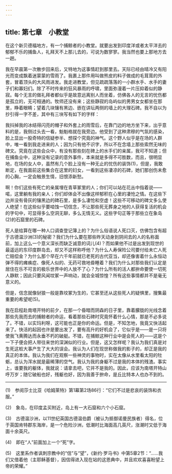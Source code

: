 ```yaml
---
---
---
```

title: 第七章　小教堂
---






在这个新贝德福地方，有一个捕鲸者的小教堂。就要出发到印度洋或者太平洋去的郁郁不乐的捕鱼人，礼拜天不上那儿去的，可说为数寥寥。我当然也要上那地方去一趟。

我在早晨第一次散步回来后，又特地为这事情赶到那里去。天际已经由晴冷又有阳光而变成飘着迷蒙蒙的雪雨了。我裹上那件用叫做熊皮的料子做成的毛茸茸的外套，冒着顶头的大风雨进发。我走进教堂，但见疏疏落落的一小群水手、水手的妻子们和寡妇们。除了不时传来的狂风暴雨的呼啸，里面弥漫着一片压抑着似的静寂。每个无言的做礼拜者都似乎是故意远离别人而坐着，仿佛各人的无言的忧伤都是孤立的，无可相通的。牧师还没有来；这些静寂的岛屿似的男男女女都坐在那里，睁着眼睛；望着几块镶有黑边、嵌在讲坛两侧的墙上的大理石碑。我不自以为抄引得一字不差，其中有三块写有如下的字样：



我抖掉我的冰结得闪亮的帽子和外套上的雨雪后，在靠门边的地方坐下来，出乎意料的是，我侧过头去一看，魁魁格就在我旁边。他受到了这种肃穆的气氛的感染，脸上显出一股奇特的信疑参半、想探个究竟的神气。这个野人似乎是在场的人群中，唯一看到我走进来的人；因为只有他不识字，所以不在念墙上那些索然无味的碑文。究竟在这些会众中，有没有那些刻在碑上的水手们的亲属，我可不知道；但在捕鱼业中，这种没有记录的意外事件，本来就是多得不可胜数，而且，很明显地，在场的女人中，虽然有几个脸上没有一种无止的忧伤的装饰(1)，但是，我敢断定，在我面前这些集合在这里的妇女，一看到这些凄凉的石碑，她们那创伤未愈的心胸，一定会触景生情，旧恨添新愁。

啊！你们这些有死亡的亲属埋在青草冢里的人；你们可以站在花丛中指着说——喏，这里躺有我的亲人；你们却体会不出像这样郁积在心里的凄怆之情。在这些下边并没有骨灰的镶黑边的碑石里，是多么凄怆和空虚！这些不可移动的碑文多么使人绝望！在这些似乎要啮蚀一切信念，不让那些死无葬身之地的人获得复活的机会的字句中，可显得多么空洞无聊，多么无情无义。这些字句正等于那些立在象岛(2)的石窟里的石碑。

死人是给算在哪一种人口调查登记簿上的？为什么俗语说人死口灭，仿佛包含有超于古德温沙洲(3)的秘密？我们为什么要在那些昨天动身到阴间去的人的名称面前，加上这么一个意义深长而缺乏诚意的词儿(4)？而如果他不过是出发到现世的最遥远的东印度群岛去，却又不这样称呼他？为什么人寿保险公司要付给未亡人死亡赔偿金？为什么那个早在六千年前就已老死的古代亚当，却还像害着什么永恒动弹不得的瘫痪症、像死人似的、无药可救地昏睡着？我们为什么对那些我们认定是居住在乐不可言的极乐世界中的人放不了心？为什么所有的活人都拚命要使一切死人静默；因此只要风闻坟冢一声响动，就会全城惊惶？所有这些事情都并不是毫无意义的。

但是，信念就像豺狼一般是靠坟冢为生的，它甚至还从这些死人的疑惧里，搜集最重要的希望呢(5)。

我在启程赴南塔开特的前夕，在那一个昏暗而阴森的日子里，靠着朦胧的光线念着那些先我而去的捕鲸者的命运，看着那些石碑时究竟怀着什么心情，那是不必多说了。不错，以实玛利呀，这可能也正是你的命运。但是，不知怎地，我竟又快活起来了。快活的起因也许是要出发了，要有高升的好机会了，它似乎是——是一只将使我飞黄腾达而永垂不朽的破艇。不错，在捕鲸这种行业中是会死人的——这是个一下子便会把人带往来世的深渊似的行业。但是，这又怎样呢？我认为我们真是对生死这桩大事产生了大大的误会。我认为人们在现世称做我的影子的，却正是我的真正的本体。我认为我们在观察一些神灵的事物时，实在太像从水里看太阳的牡蛎，总认为浑水就是最稀薄的空气。我认为我的身躯不过是我的本体的残渣。事实上，谁要我的躯体，我就说：请拿去吧，它并不是我的。因此，应该为南塔开特山呼万岁；随它破船也好，残躯也好，因为我善于拚命，是丘比特本人也办不到的。





* * *



(1)　参阅莎士比亚《哈姆莱特》第1幕第2场86行：“它们不过是悲哀的装饰和衣服。”

(2)　象岛，在印度孟买附近，岛上有一大石窟和六个小石窟。

(3)　古德温沙洲，以11世纪英国古德温伯爵（被认为抵御诺曼民族者）得名，位于英国肯特郡东海岸，是一个危险沙洲，低潮时比海面高几英尺，涨潮时又低于海面十余英尺。

(4)　即在“人”前面加上一个“死”字。

(5)　这里系作者讽刺宗教中的“信”与“望”，《新约·罗马书》中第5章2节：“……我们又借着他（主耶稣基督），因信得进入现在站的这恩典中，并且欢欢喜喜盼望上帝的荣耀。”